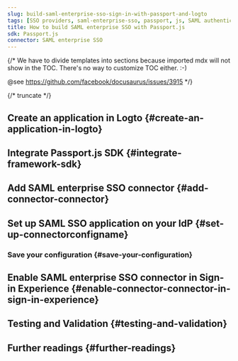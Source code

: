```yaml
---
slug: build-saml-enterprise-sso-sign-in-with-passport-and-logto
tags: [SSO providers, saml-enterprise-sso, passport, js, SAML authentication, enterprise login, SSO login]
title: How to build SAML enterprise SSO with Passport.js
sdk: Passport.js
connector: SAML enterprise SSO
---
```


{/*
  We have to divide templates into sections because imported mdx will not show in the TOC.
  There's no way to customize TOC either. :-)

  @see https://github.com/facebook/docusaurus/issues/3915
*/}




{/* truncate */}

<Intro connector={connector} sdk="Passport.js" link="https://www.passportjs.org" />

## Create an application in Logto \{#create-an-application-in-logto}

<CreateApplication type="Aplicación web tradicional (Traditional web)" framework="Passport.js" />

## Integrate Passport.js SDK \{#integrate-framework-sdk}

<IntegrateSdk />

## Add SAML enterprise SSO connector \{#add-connector-connector}

<AddSsoConnector framework="Passport.js" />

## Set up SAML SSO application on your IdP \{#set-up-connectorconfigname}

<ConnectorGuide />

### Save your configuration \{#save-your-configuration}

<SaveYourConfiguration connector={connector} />

## Enable SAML enterprise SSO connector in Sign-in Experience \{#enable-connector-connector-in-sign-in-experience}

<EnableSsoConnector />

## Testing and Validation \{#testing-and-validation}

<TestingAndValidation connector={connector} sdk="Passport.js" />

## Further readings \{#further-readings}

<FurtherReadings />
